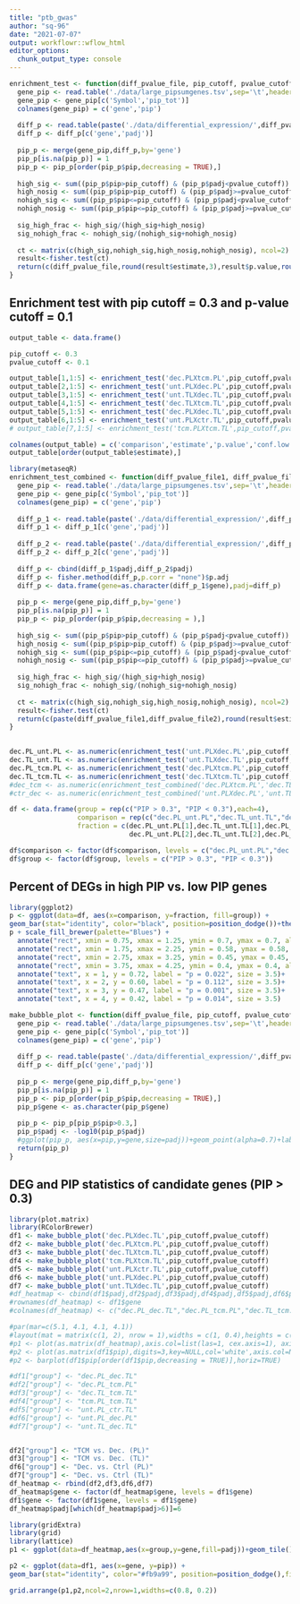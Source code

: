 ```yaml
---
title: "ptb_gwas"
author: "sq-96"
date: "2021-07-07"
output: workflowr::wflow_html
editor_options:
  chunk_output_type: console
---
```


```r
enrichment_test <- function(diff_pvalue_file, pip_cutoff, pvalue_cutoff){
  gene_pip <- read.table('./data/large_pipsumgenes.tsv',sep='\t',header=TRUE)
  gene_pip <- gene_pip[c('Symbol','pip_tot')]
  colnames(gene_pip) = c('gene','pip')
  
  diff_p <- read.table(paste('./data/differential_expression/',diff_pvalue_file,'.txt',sep = ''),sep='\t',header=TRUE)
  diff_p <- diff_p[c('gene','padj')]
  
  pip_p <- merge(gene_pip,diff_p,by='gene')
  pip_p[is.na(pip_p)] = 1
  pip_p <- pip_p[order(pip_p$pip,decreasing = TRUE),]
  
  high_sig <- sum((pip_p$pip>pip_cutoff) & (pip_p$padj<pvalue_cutoff))
  high_nosig <- sum((pip_p$pip>pip_cutoff) & (pip_p$padj>=pvalue_cutoff))
  nohigh_sig <- sum((pip_p$pip<=pip_cutoff) & (pip_p$padj<pvalue_cutoff))
  nohigh_nosig <- sum((pip_p$pip<=pip_cutoff) & (pip_p$padj>=pvalue_cutoff))
  
  sig_high_frac <- high_sig/(high_sig+high_nosig)
  sig_nohigh_frac <- nohigh_sig/(nohigh_sig+nohigh_nosig)
  
  ct <- matrix(c(high_sig,nohigh_sig,high_nosig,nohigh_nosig), ncol=2)
  result<-fisher.test(ct)
  return(c(diff_pvalue_file,round(result$estimate,3),result$p.value,round(result$conf.int[1],3),round(result$conf.int[2],3),sig_high_frac,sig_nohigh_frac))
}
```

## Enrichment test with pip cutoff = 0.3 and p-value cutoff = 0.1
```r
output_table <- data.frame()

pip_cutoff <- 0.3
pvalue_cutoff <- 0.1

output_table[1,1:5] <- enrichment_test('dec.PLXtcm.PL',pip_cutoff,pvalue_cutoff)[1:5]
output_table[2,1:5] <- enrichment_test('unt.PLXdec.PL',pip_cutoff,pvalue_cutoff)[1:5]
output_table[3,1:5] <- enrichment_test('unt.TLXdec.TL',pip_cutoff,pvalue_cutoff)[1:5]
output_table[4,1:5] <- enrichment_test('dec.TLXtcm.TL',pip_cutoff,pvalue_cutoff)[1:5]
output_table[5,1:5] <- enrichment_test('dec.PLXdec.TL',pip_cutoff,pvalue_cutoff)[1:5]
output_table[6,1:5] <- enrichment_test('unt.PLXctr.TL',pip_cutoff,pvalue_cutoff)[1:5]
# output_table[7,1:5] <- enrichment_test('tcm.PLXtcm.TL',pip_cutoff,pvalue_cutoff)[1:

colnames(output_table) = c('comparison','estimate','p.value','conf.low','conf.high')
output_table[order(output_table$estimate),]
```

```r
library(metaseqR)
enrichment_test_combined <- function(diff_pvalue_file1, diff_pvalue_file2, pip_cutoff, pvalue_cutoff){
  gene_pip <- read.table('./data/large_pipsumgenes.tsv',sep='\t',header=TRUE)
  gene_pip <- gene_pip[c('Symbol','pip_tot')]
  colnames(gene_pip) = c('gene','pip')
  
  diff_p_1 <- read.table(paste('./data/differential_expression/',diff_pvalue_file1,'.txt',sep = ''),sep='\t',header=TRUE)
  diff_p_1 <- diff_p_1[c('gene','padj')]
  
  diff_p_2 <- read.table(paste('./data/differential_expression/',diff_pvalue_file2,'.txt',sep = ''),sep='\t',header=TRUE)
  diff_p_2 <- diff_p_2[c('gene','padj')]
  
  diff_p <- cbind(diff_p_1$padj,diff_p_2$padj)
  diff_p <- fisher.method(diff_p,p.corr = "none")$p.adj
  diff_p <- data.frame(gene=as.character(diff_p_1$gene),padj=diff_p)
  
  pip_p <- merge(gene_pip,diff_p,by='gene')
  pip_p[is.na(pip_p)] = 1
  pip_p <- pip_p[order(pip_p$pip,decreasing = ),]
  
  high_sig <- sum((pip_p$pip>pip_cutoff) & (pip_p$padj<pvalue_cutoff))
  high_nosig <- sum((pip_p$pip>pip_cutoff) & (pip_p$padj>=pvalue_cutoff))
  nohigh_sig <- sum((pip_p$pip<=pip_cutoff) & (pip_p$padj<pvalue_cutoff))
  nohigh_nosig <- sum((pip_p$pip<=pip_cutoff) & (pip_p$padj>=pvalue_cutoff))
  
  sig_high_frac <- high_sig/(high_sig+high_nosig)
  sig_nohigh_frac <- nohigh_sig/(nohigh_sig+nohigh_nosig)
  
  ct <- matrix(c(high_sig,nohigh_sig,high_nosig,nohigh_nosig), ncol=2)
  result<-fisher.test(ct)
  return(c(paste(diff_pvalue_file1,diff_pvalue_file2),round(result$estimate,3),result$p.value,round(result$conf.int[1],3),round(result$conf.int[2],3),sig_high_frac,sig_nohigh_frac))
}
  
```

```r
dec.PL_unt.PL <- as.numeric(enrichment_test('unt.PLXdec.PL',pip_cutoff,pvalue_cutoff)[6:7])
dec.TL_unt.TL <- as.numeric(enrichment_test('unt.TLXdec.TL',pip_cutoff,pvalue_cutoff)[6:7])
dec.PL_tcm.PL <- as.numeric(enrichment_test('dec.PLXtcm.PL',pip_cutoff,pvalue_cutoff)[6:7])
dec.TL_tcm.TL <- as.numeric(enrichment_test('dec.TLXtcm.TL',pip_cutoff,pvalue_cutoff)[6:7])
#dec_tcm <- as.numeric(enrichment_test_combined('dec.PLXtcm.PL','dec.TLXtcm.TL',pip_cutoff,pvalue_cutoff)[6:7])
#ctr_dec <- as.numeric(enrichment_test_combined('unt.PLXdec.PL','unt.TLXdec.TL',pip_cutoff,pvalue_cutoff)[6:7])

df <- data.frame(group = rep(c("PIP > 0.3", "PIP < 0.3"),each=4),
                 comparison = rep(c("dec.PL_unt.PL","dec.TL_unt.TL","dec.PL_tcm.PL","dec.TL_tcm.TL"),2),
                 fraction = c(dec.PL_unt.PL[1],dec.TL_unt.TL[1],dec.PL_tcm.PL[1],dec.TL_tcm.TL[1],
                              dec.PL_unt.PL[2],dec.TL_unt.TL[2],dec.PL_tcm.PL[2],dec.TL_tcm.TL[2]))

df$comparison <- factor(df$comparison, levels = c("dec.PL_unt.PL","dec.TL_unt.TL","dec.PL_tcm.PL","dec.TL_tcm.TL"))
df$group <- factor(df$group, levels = c("PIP > 0.3", "PIP < 0.3"))
```

## Percent of DEGs in high PIP vs. low PIP genes
```r
library(ggplot2)
p <- ggplot(data=df, aes(x=comparison, y=fraction, fill=group)) +
geom_bar(stat="identity", color="black", position=position_dodge())+theme_minimal()+ylab("Percent DEG")+xlab("Comparison")+guides(fill=guide_legend(title="Group"))
p + scale_fill_brewer(palette="Blues") + 
  annotate("rect", xmin = 0.75, xmax = 1.25, ymin = 0.7, ymax = 0.7, alpha=1,colour = "black")+
  annotate("rect", xmin = 1.75, xmax = 2.25, ymin = 0.58, ymax = 0.58, alpha=1,colour = "black")+
  annotate("rect", xmin = 2.75, xmax = 3.25, ymin = 0.45, ymax = 0.45, alpha=1,colour = "black")+
  annotate("rect", xmin = 3.75, xmax = 4.25, ymin = 0.4, ymax = 0.4, alpha=1,colour = "black")+
  annotate("text", x = 1, y = 0.72, label = "p = 0.022", size = 3.5)+
  annotate("text", x = 2, y = 0.60, label = "p = 0.112", size = 3.5)+
  annotate("text", x = 3, y = 0.47, label = "p = 0.001", size = 3.5)+
  annotate("text", x = 4, y = 0.42, label = "p = 0.014", size = 3.5)
```


```r
make_bubble_plot <- function(diff_pvalue_file, pip_cutoff, pvalue_cutoff){
  gene_pip <- read.table('./data/large_pipsumgenes.tsv',sep='\t',header=TRUE)
  gene_pip <- gene_pip[c('Symbol','pip_tot')]
  colnames(gene_pip) = c('gene','pip')
  
  diff_p <- read.table(paste('./data/differential_expression/',diff_pvalue_file,'.txt',sep = ''),sep='\t',header=TRUE)
  diff_p <- diff_p[c('gene','padj')]
  
  pip_p <- merge(gene_pip,diff_p,by='gene')
  pip_p[is.na(pip_p)] = 1
  pip_p <- pip_p[order(pip_p$pip,decreasing = TRUE),]
  pip_p$gene <- as.character(pip_p$gene)
  
  pip_p <- pip_p[pip_p$pip>0.3,]
  pip_p$padj <- -log10(pip_p$padj)
  #ggplot(pip_p, aes(x=pip,y=gene,size=padj))+geom_point(alpha=0.7)+labs(title = diff_pvalue_file)+theme(axis.text=element_text(size=16),axis.title=element_text(size=20),plot.title=element_text(size=20,hjust = 0.5))
  return(pip_p)
}
```

## DEG and PIP statistics of candidate genes (PIP > 0.3)
```r
library(plot.matrix)
library(RColorBrewer)
df1 <- make_bubble_plot('dec.PLXdec.TL',pip_cutoff,pvalue_cutoff)
df2 <- make_bubble_plot('dec.PLXtcm.PL',pip_cutoff,pvalue_cutoff)
df3 <- make_bubble_plot('dec.TLXtcm.TL',pip_cutoff,pvalue_cutoff)
df4 <- make_bubble_plot('tcm.PLXtcm.TL',pip_cutoff,pvalue_cutoff)
df5 <- make_bubble_plot('unt.PLXctr.TL',pip_cutoff,pvalue_cutoff)
df6 <- make_bubble_plot('unt.PLXdec.PL',pip_cutoff,pvalue_cutoff)
df7 <- make_bubble_plot('unt.TLXdec.TL',pip_cutoff,pvalue_cutoff)
#df_heatmap <- cbind(df1$padj,df2$padj,df3$padj,df4$padj,df5$padj,df6$padj,df7$padj)
#rownames(df_heatmap) <- df1$gene
#colnames(df_heatmap) <- c("dec.PL_dec.TL","dec.PL_tcm.PL","dec.TL_tcm.TL","tcm.PL_tcm.TL","unt.PL_ctr.TL","unt.PL_dec.PL","unt.TL_dec.TL")
```

```r
#par(mar=c(5.1, 4.1, 4.1, 4.1))
#layout(mat = matrix(c(1, 2), nrow = 1),widths = c(1, 0.4),heights = c(1,0.5))
#p1 <- plot(as.matrix(df_heatmap),axis.col=list(las=1, cex.axis=1), axis.row=list(las=2, cex.axis=1),xlab="", ylab="", main="-log10(p-value)",col=brewer.pal(8,name = "Reds"),spacing.key=c(1,0.5,0))
#p2 <- plot(as.matrix(df1$pip),digits=3,key=NULL,col='white',axis.col=NULL, axis.row=NULL,xlab="", ylab="",main="PIP")
#p2 <- barplot(df1$pip[order(df1$pip,decreasing = TRUE)],horiz=TRUE)
```

```r
#df1["group"] <- "dec.PL_dec.TL"
#df2["group"] <- "dec.PL_tcm.PL"
#df3["group"] <- "dec.TL_tcm.TL"
#df4["group"] <- "tcm.PL_tcm.TL"
#df5["group"] <- "unt.PL_ctr.TL"
#df6["group"] <- "unt.PL_dec.PL"
#df7["group"] <- "unt.TL_dec.TL"


df2["group"] <- "TCM vs. Dec. (PL)"
df3["group"] <- "TCM vs. Dec. (TL)"
df6["group"] <- "Dec. vs. Ctrl (PL)"
df7["group"] <- "Dec. vs. Ctrl (TL)"
df_heatmap <- rbind(df2,df3,df6,df7)
df_heatmap$gene <- factor(df_heatmap$gene, levels = df1$gene)
df1$gene <- factor(df1$gene, levels = df1$gene)
df_heatmap$padj[which(df_heatmap$padj>6)]=6
```

```r
library(gridExtra)
library(grid)
library(lattice)
p1 <- ggplot(data=df_heatmap,aes(x=group,y=gene,fill=padj))+geom_tile()+theme(panel.background = element_blank(),axis.ticks.y = element_blank(),axis.ticks.x = element_blank(),legend.position="left")+scale_fill_distiller(palette = "Blues",direction = 2,name='-log10-q-value')+labs(x ="", y = "")+guides(fill = guide_legend(label.position = "right", label.hjust = 1))+theme(plot.margin=margin(12,12,12,12),text = element_text(size=15))

p2 <- ggplot(data=df1, aes(x=gene, y=pip)) +
geom_bar(stat="identity", color="#fb9a99", position=position_dodge(),fill='#fb9a99')+coord_flip()+theme(panel.background = element_blank(),axis.text.y = element_blank(),axis.ticks.y = element_blank(), axis.line.x = element_line(),axis.title.y = element_blank())+theme(plot.margin=margin(12,12,12,12),text = element_text(size=15))

grid.arrange(p1,p2,ncol=2,nrow=1,widths=c(0.8, 0.2))
```


